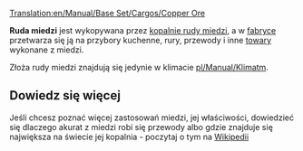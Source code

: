 [[Translation:en/Manual/Base Set/Cargos/Copper Ore]]

{{pl/Ładunek|name=Ruda miedzi
|image=Copperoremine.png
|produced=[[pl/Manual/Base Set/Industries/Kopalnia rudy miedzi|Kopalnia rudy miedzi]]
|accepted=[[pl/Manual/Base Set/Industries/Fabryka|Fabryka]]
}}
'''Ruda miedzi''' jest wykopywana przez [[pl/Manual/Base Set/Industries/Kopalnia rudy miedzi|kopalnie rudy miedzi]], a w [[pl/Manual/Base Set/Industries/Fabryka|fabryce]] przetwarza się ją na przybory kuchenne, rury, przewody i inne [[pl/Manual/Base Set/Cargos/Towary|towary]] wykonane z miedzi.

Złoża rudy miedzi znajdują się jedynie w klimacie [[pl/Manual/Klimat]]m.

==Dowiedz się więcej==
Jeśli chcesz poznać więcej zastosowań miedzi, jej właściwości, dowiedzieć się dlaczego akurat z miedzi robi się przewody albo gdzie znajduje się największa na świecie jej kopalnia - poczytaj o tym na [https://pl.wikipedia.org/wiki/Mied%C5%BA Wikipedii]

{{pl/Navbox Ładunek}}